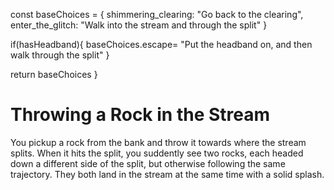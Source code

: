   const baseChoices = {
    shimmering_clearing: "Go back to the clearing",
    enter_the_glitch: "Walk into the stream and through the split"
  }
  
  if(hasHeadband){
    baseChoices.escape= "Put the headband on, and then walk through the split"
  }
  
  return baseChoices
}

# Throwing a Rock in the Stream

You pickup a rock from the bank and throw it towards where the stream splits.
When it hits the split, you suddently see two rocks, each headed down a
different side of the split, but otherwise following the same trajectory. They
both land in the stream at the same time with a solid splash.
